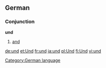 ==German==
===Conjunction===
'''und'''
#[[and]]

[[Category:German language]]

[[de:und]]
[[et:Und]]
[[fr:und]]
[[ja:und]]
[[pl:Und]]
[[fi:Und]]
[[vi:und]]
